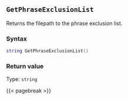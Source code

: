 ## `GetPhraseExclusionList`

Returns the filepath to the phrase exclusion list.

### Syntax {-}

``` .lua
string GetPhraseExclusionList()
```


### Return value {-}

Type: `string`


{{< pagebreak >}}